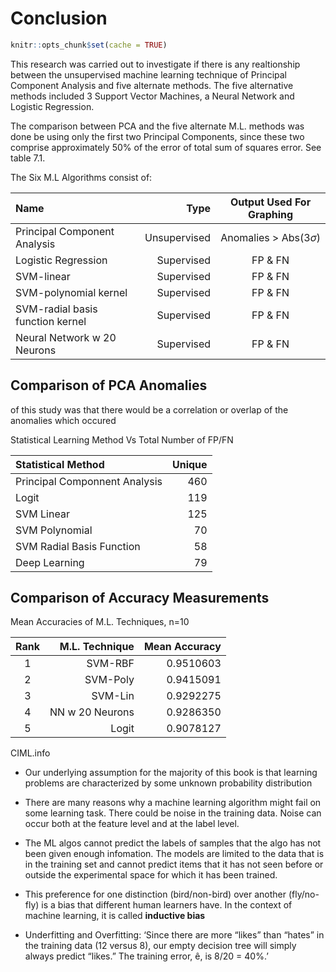 # Conclusion

```r
knitr::opts_chunk$set(cache = TRUE)
```

This research was carried out to investigate if there is any realtionship between the unsupervised machine learning technique of Principal Component Analysis and five alternate methods.  The five alternative methods included 3 Support Vector Machines, a Neural Network and Logistic Regression. 

The comparison between PCA and the five alternate M.L. methods was done be using only the first two Principal Components, since these two comprise approximately 50% of the error of total sum of squares error. See table 7.1. 

The Six M.L Algorithms consist of:

| Name                             |         Type |    Output Used For Graphing |
| :------------------------------- | -----------: | :-------------------------: |
| Principal Component Analysis     | Unsupervised | Anomalies > Abs($3 \sigma$) |
| Logistic Regression              |   Supervised |                     FP & FN |
| SVM-linear                       |   Supervised |                     FP & FN |
| SVM-polynomial kernel            |   Supervised |                     FP & FN |
| SVM-radial basis function kernel |   Supervised |                     FP & FN |
| Neural Network w 20 Neurons      |   Supervised |                     FP & FN |

## Comparison of PCA Anomalies 

of this study was that there would be a correlation or overlap of the anomalies which occured 

Statistical Learning Method Vs Total Number of FP/FN

| Statistical Method                  | Unique |
| :---------------------------------- | -----: |
| Principal Componnent Analysis       |    460 |
| Logit                               |    119 |
| SVM Linear                          |    125 |
| SVM Polynomial                      |     70 |
| SVM Radial Basis Function           |     58 |
| Deep Learning                       |     79 |


## Comparison of Accuracy Measurements

Mean Accuracies of M.L. Techniques, n=10

| Rank |  M.L. Technique | Mean Accuracy |
| :--: | --------------: | ------------: |
|  1   |         SVM-RBF |     0.9510603 |
|  2   |        SVM-Poly |     0.9415091 |
|  3   |         SVM-Lin |     0.9292275 |
|  4   | NN w 20 Neurons |     0.9286350 |
|  5   |           Logit |     0.9078127 |


CIML.info

- Our underlying assumption for the majority of this book is that learning problems are characterized by some unknown probability distribution

- There are many reasons why a machine learning algorithm might fail on some learning task. There could be noise in the training data. Noise can occur both at the feature level and at the label level.

- The ML algos cannot predict the labels of samples that the algo has not been given enough infomation. The models are limited to the data that is in the training set and cannot predict items that it has not seen before or outside the experimental space for which it has been trained.

- This preference for one distinction (bird/non-bird) over another (fly/no-fly) is a bias that different human learners have. In the context of machine learning, it is called **inductive bias**

- Underfitting and Overfitting: 'Since there are more “likes” than “hates” in the training data (12 versus 8), our empty decision tree will simply always predict “likes.” The training error, ê, is 8/20 = 40%.'
